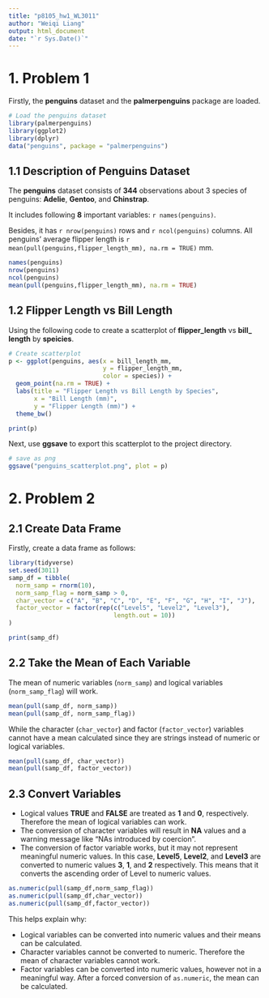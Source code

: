 ```yaml
---
title: "p8105_hw1_WL3011"
author: "Weiqi Liang"
output: html_document
date: "`r Sys.Date()`"
---
```


# 1. Problem 1

Firstly, the **penguins** dataset and the **palmerpenguins** package are loaded.

```r
# Load the penguins dataset
library(palmerpenguins)
library(ggplot2)
library(dplyr)
data("penguins", package = "palmerpenguins")
```

## 1.1 Description of Penguins Dataset

The **penguins** dataset consists of **344** observations about 3 species of penguins: **Adelie**, **Gentoo**, and **Chinstrap**. 

It includes following **8** important variables: `r names(penguins)`.

Besides, it has `r nrow(penguins)` rows and `r ncol(penguins)` columns. All penguins' average flipper length is `r mean(pull(penguins,flipper_length_mm), na.rm = TRUE)` mm.

```r
names(penguins)
nrow(penguins)
ncol(penguins)
mean(pull(penguins,flipper_length_mm), na.rm = TRUE)
```

## 1.2 Flipper Length vs Bill Length

Using the following code to create a scatterplot of **flipper_length** vs **bill_ length** by **speicies**.

```r
# Create scatterplot
p <- ggplot(penguins, aes(x = bill_length_mm, 
                          y = flipper_length_mm,
                          color = species)) +
  geom_point(na.rm = TRUE) +
  labs(title = "Flipper Length vs Bill Length by Species",
       x = "Bill Length (mm)",
       y = "Flipper Length (mm)") +
  theme_bw()

print(p)
```

Next, use **ggsave** to export this scatterplot to the project directory.

```r
# save as png
ggsave("penguins_scatterplot.png", plot = p)

```

# 2. Problem 2

## 2.1 Create Data Frame

Firstly, create a data frame as follows:

```r
library(tidyverse)
set.seed(3011)
samp_df = tibble(
  norm_samp = rnorm(10),
  norm_samp_flag = norm_samp > 0,
  char_vector = c("A", "B", "C", "D", "E", "F", "G", "H", "I", "J"),
  factor_vector = factor(rep(c("Level5", "Level2", "Level3"), 
                             length.out = 10))
)
```

```r
print(samp_df)
```


## 2.2 Take the Mean of Each Variable

The mean of numeric variables (`norm_samp`) and logical variables (`norm_samp_flag`) will work.
```r
mean(pull(samp_df, norm_samp)) 
mean(pull(samp_df, norm_samp_flag)) 
```

While the character (`char_vector`) and factor (`factor_vector`) variables cannot have a mean calculated since they are strings instead of numeric or logical variables.
```r
mean(pull(samp_df, char_vector)) 
mean(pull(samp_df, factor_vector)) 
```

## 2.3 Convert Variables 
*   Logical values **TRUE** and **FALSE** are treated as **1** and **0**, respectively. Therefore the mean of logical variables can work.
*   The conversion of character variables will result in **NA** values and a warning message like "NAs introduced by coercion".
*   The conversion of factor variable works, but it may not represent meaningful numeric values. In this case, **Level5**, **Level2**, and **Level3** are converted to numeric values **3**, **1**, and **2** respectively. This means that it converts the ascending order of Level to numeric values.
```r
as.numeric(pull(samp_df,norm_samp_flag))
as.numeric(pull(samp_df,char_vector)) 
as.numeric(pull(samp_df,factor_vector))

```
This helps explain why:

*   Logical variables can be converted into numeric values and their means can be calculated.
*   Character variables cannot be converted to numeric. Therefore the mean of character variables cannot work.
*   Factor variables can be converted into numeric values, however not in a meaningful way. After a forced conversion of ` as.numeric`, the mean can be calculated.






